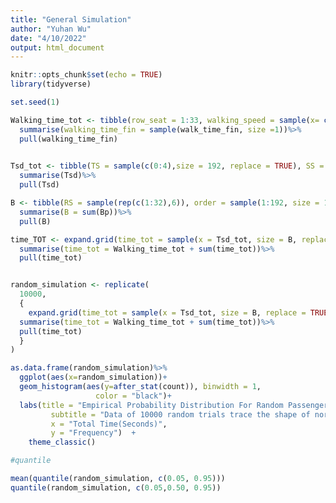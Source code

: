 ```yaml
---
title: "General Simulation"
author: "Yuhan Wu"
date: "4/10/2022"
output: html_document
---
```


```r
knitr::opts_chunk$set(echo = TRUE)
library(tidyverse)
```

```r
set.seed(1)

Walking_time_tot <- tibble(row_seat = 1:33, walking_speed = sample(x= c(2.17, 2.3, 2.1), size = 33, prob = c(0.35, 0.40, 0.25),replace = TRUE), walk_time1 = 1/walking_speed, walk_time_fin = 3*sum(walk_time1))%>%
  summarise(walking_time_fin = sample(walk_time_fin, size =1))%>%
  pull(walking_time_fin)
  

Tsd_tot <- tibble(TS = sample(c(0:4),size = 192, replace = TRUE), SS = sample(c(rep(1,64),rep(2,64),rep(3,64)),size =192,replace = TRUE), Tsd = 2*(TS+SS)+10)%>%
  summarise(Tsd)%>%
  pull(Tsd)

B <- tibble(RS = sample(rep(c(1:32),6)), order = sample(1:192, size = 192), RS_O = RS+order, Bp = ceiling(1/RS_O - 1/113))%>%
  summarise(B = sum(Bp))%>%
  pull(B)

time_TOT <- expand.grid(time_tot = sample(x = Tsd_tot, size = B, replace = TRUE))%>%
  summarise(time_tot = Walking_time_tot + sum(time_tot))%>%
  pull(time_tot)


random_simulation <- replicate(
  10000,
  {
    expand.grid(time_tot = sample(x = Tsd_tot, size = B, replace = TRUE))%>%
  summarise(time_tot = Walking_time_tot + sum(time_tot))%>%
  pull(time_tot)
  }
)

as.data.frame(random_simulation)%>%
  ggplot(aes(x=random_simulation))+
  geom_histogram(aes(y=after_stat(count)), binwidth = 1, 
                   color = "black")+
  labs(title = "Empirical Probability Distribution For Random Passenger Placement",
         subtitle = "Data of 10000 random trials trace the shape of normal distribution",
         x = "Total Time(Seconds)",
         y = "Frequency")  +
    theme_classic()

```

```r
#quantile

mean(quantile(random_simulation, c(0.05, 0.95)))
quantile(random_simulation, c(0.05,0.50, 0.95))

```

```r

```

